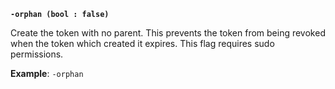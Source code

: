 <a id="token-flag-orphan" />

**`-orphan (bool : false)`**

Create the token with no parent. This prevents the token from being revoked when 
the token which created it expires. This flag requires sudo permissions.

**Example**: `-orphan`